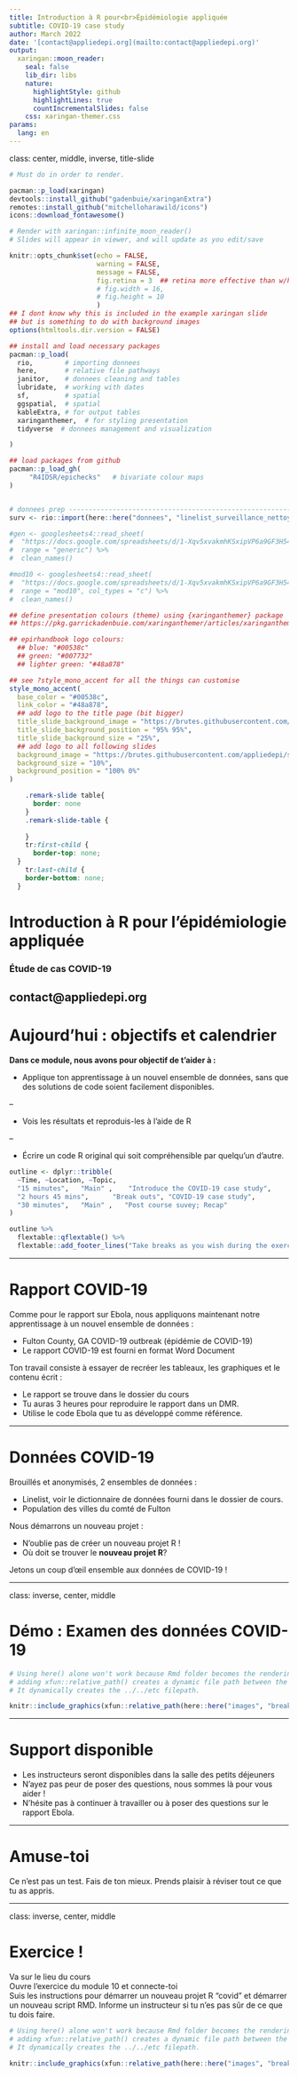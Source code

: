 ```yaml
---
title: Introduction à R pour<br>Épidémiologie appliquée
subtitle: COVID-19 case study
author: March 2022
date: '[contact@appliedepi.org](mailto:contact@appliedepi.org)'
output:
  xaringan::moon_reader:
    seal: false
    lib_dir: libs
    nature:
      highlightStyle: github
      highlightLines: true
      countIncrementalSlides: false
    css: xaringan-themer.css
params:
  lang: en
---
```


class: center, middle, inverse, title-slide

```r
# Must do in order to render.

pacman::p_load(xaringan)
devtools::install_github("gadenbuie/xaringanExtra")
remotes::install_github("mitchelloharawild/icons")
icons::download_fontawesome()

# Render with xaringan::infinite_moon_reader()
# Slides will appear in viewer, and will update as you edit/save
```

```r
knitr::opts_chunk$set(echo = FALSE, 
                      warning = FALSE, 
                      message = FALSE, 
                      fig.retina = 3  ## retina more effective than w/h (according to twitter)
                      # fig.width = 16, 
                      # fig.height = 10
                      )
## I dont know why this is included in the example xaringan slide 
## but is something to do with background images
options(htmltools.dir.version = FALSE)

## install and load necessary packages 
pacman::p_load(
  rio,        # importing donnees  
  here,       # relative file pathways  
  janitor,    # donnees cleaning and tables
  lubridate,  # working with dates
  sf,         # spatial
  ggspatial,  # spatial
  kableExtra, # for output tables
  xaringanthemer,  # for styling presentation
  tidyverse  # donnees management and visualization

)

## load packages from github
pacman::p_load_gh(
     "R4IDSR/epichecks"   # bivariate colour maps 
)


# donnees prep --------------------------------------------------------------------
surv <- rio::import(here::here("donnees", "linelist_surveillance_nettoyee_20141201.rds"))

#gen <- googlesheets4::read_sheet(
#  "https://docs.google.com/spreadsheets/d/1-Xqv5xvakmhKSxipVP6a9GF3H54RN-rbilhdNhPHx6M/edit#gid=998182281",
#  range = "generic") %>%
#  clean_names()

#mod10 <- googlesheets4::read_sheet(
#  "https://docs.google.com/spreadsheets/d/1-Xqv5xvakmhKSxipVP6a9GF3H54RN-rbilhdNhPHx6M/edit#gid=998182281",
#  range = "mod10", col_types = "c") %>%
#  clean_names()
```

```r

## define presentation colours (theme) using {xaringanthemer} package 
## https://pkg.garrickadenbuie.com/xaringanthemer/articles/xaringanthemer.html

## epirhandbook logo colours: 
  ## blue: "#00538c"
  ## green: "#007732"
  ## lighter green: "#48a878"

## see ?style_mono_accent for all the things can customise
style_mono_accent(
  base_color = "#00538c", 
  link_color = "#48a878", 
  ## add logo to the title page (bit bigger)
  title_slide_background_image = "https://brutes.githubusercontent.com/appliedepi/slides/master/images/logo.png", 
  title_slide_background_position = "95% 95%", 
  title_slide_background_size = "25%", 
  ## add logo to all following slides
  background_image = "https://brutes.githubusercontent.com/appliedepi/slides/master/images/logo.png", 
  background_size = "10%",
  background_position = "100% 0%"
)
```

```css
    .remark-slide table{
      border: none
    }
    .remark-slide-table {
      
    }
    tr:first-child {
      border-top: none;
  }
    tr:last-child {
    border-bottom: none;
  }
```

# Introduction à R pour l'épidémiologie appliquée

### Étude de cas COVID-19

contact@appliedepi.org
---

# Aujourd'hui : objectifs et calendrier

**Dans ce module, nous avons pour objectif de t'aider à :**

- Applique ton apprentissage à un nouvel ensemble de données, sans que des solutions de code soient facilement disponibles.

--

- Vois les résultats et reproduis-les à l'aide de R

--

- Écrire un code R original qui soit compréhensible par quelqu'un d'autre.

```r
outline <- dplyr::tribble(
  ~Time, ~Location, ~Topic,
  "15 minutes",   "Main" ,    "Introduce the COVID-19 case study",
  "2 hours 45 mins",      "Break outs", "COVID-19 case study",
  "30 minutes",   "Main" ,   "Post course suvey; Recap"
)

outline %>% 
  flextable::qflextable() %>% 
  flextable::add_footer_lines("Take breaks as you wish during the exercise")
```

---

# Rapport COVID-19

Comme pour le rapport sur Ebola, nous appliquons maintenant notre apprentissage à un nouvel ensemble de données :

- Fulton County, GA COVID-19 outbreak (épidémie de COVID-19)
- Le rapport COVID-19 est fourni en format Word Document

Ton travail consiste à essayer de recréer les tableaux, les graphiques et le contenu écrit :

- Le rapport se trouve dans le dossier du cours
- Tu auras 3 heures pour reproduire le rapport dans un DMR.
- Utilise le code Ebola que tu as développé comme référence.

---

# Données COVID-19

Brouillés et anonymisés, 2 ensembles de données :

- Linelist, voir le dictionnaire de données fourni dans le dossier de cours.
- Population des villes du comté de Fulton

Nous démarrons un nouveau projet :

- N'oublie pas de créer un nouveau projet R !
- Où doit se trouver le **nouveau projet R**?

Jetons un coup d'œil ensemble aux données de COVID-19 !

---

class: inverse, center, middle

# Démo : Examen des données COVID-19

```r
# Using here() alone won't work because Rmd folder becomes the rendering root.
# adding xfun::relative_path() creates a dynamic file path between the Rmd location and the here() path.
# It dynamically creates the ../../etc filepath.

knitr::include_graphics(xfun::relative_path(here::here("images", "breakout", "window.png")))
```

---

# Support disponible

- Les instructeurs seront disponibles dans la salle des petits déjeuners
- N'ayez pas peur de poser des questions, nous sommes là pour vous aider !
- N'hésite pas à continuer à travailler ou à poser des questions sur le rapport Ebola.

---

# Amuse-toi

Ce n'est pas un test. Fais de ton mieux. Prends plaisir à réviser tout ce que tu as appris.

---

class: inverse, center, middle

# Exercice !

Va sur le lieu du cours  
Ouvre l'exercice du module 10 et connecte-toi  
Suis les instructions pour démarrer un nouveau projet R "covid" et démarrer un nouveau script RMD.
Informe un instructeur si tu n'es pas sûr de ce que tu dois faire.

```r
# Using here() alone won't work because Rmd folder becomes the rendering root.
# adding xfun::relative_path() creates a dynamic file path between the Rmd location and the here() path.
# It dynamically creates the ../../etc filepath.

knitr::include_graphics(xfun::relative_path(here::here("images", "breakout", "window.png")))
```


